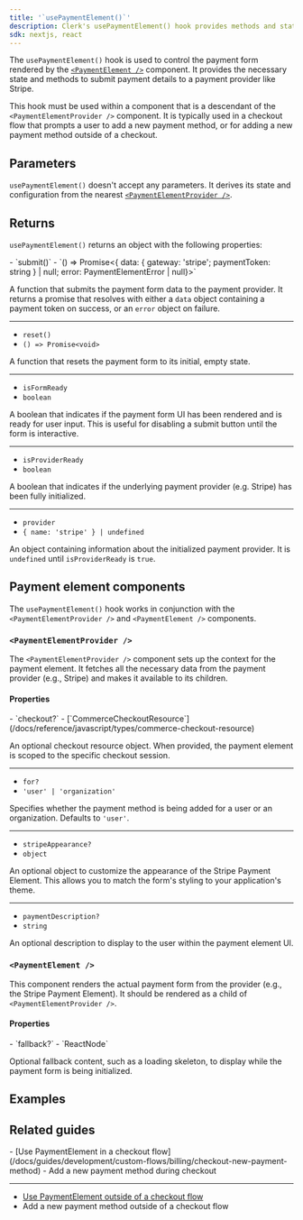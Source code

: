 ```yaml
---
title: '`usePaymentElement()`'
description: Clerk's usePaymentElement() hook provides methods and state for interacting with a payment form.
sdk: nextjs, react
---
```


<Include src="_partials/billing/billing-experimental" />

The `usePaymentElement()` hook is used to control the payment form rendered by the [`<PaymentElement />`](#payment-element) component. It provides the necessary state and methods to submit payment details to a payment provider like Stripe.

This hook must be used within a component that is a descendant of the `<PaymentElementProvider />` component. It is typically used in a checkout flow that prompts a user to add a new payment method, or for adding a new payment method outside of a checkout.

## Parameters

`usePaymentElement()` doesn't accept any parameters. It derives its state and configuration from the nearest [`<PaymentElementProvider />`](#payment-element-provider).

## Returns

`usePaymentElement()` returns an object with the following properties:

<Properties>
  - `submit()`
  - `() => Promise<{ data: { gateway: 'stripe'; paymentToken: string } | null; error: PaymentElementError | null}>`

  A function that submits the payment form data to the payment provider. It returns a promise that resolves with either a `data` object containing a payment token on success, or an `error` object on failure.

  ---

  - `reset()`
  - `() => Promise<void>`

  A function that resets the payment form to its initial, empty state.

  ---

  - `isFormReady`
  - `boolean`

  A boolean that indicates if the payment form UI has been rendered and is ready for user input. This is useful for disabling a submit button until the form is interactive.

  ---

  - `isProviderReady`
  - `boolean`

  A boolean that indicates if the underlying payment provider (e.g. Stripe) has been fully initialized.

  ---

  - `provider`
  - `{ name: 'stripe' } | undefined`

  An object containing information about the initialized payment provider. It is `undefined` until `isProviderReady` is `true`.
</Properties>

## Payment element components

The `usePaymentElement()` hook works in conjunction with the `<PaymentElementProvider />` and `<PaymentElement />` components.

### `<PaymentElementProvider />`

The `<PaymentElementProvider />` component sets up the context for the payment element. It fetches all the necessary data from the payment provider (e.g., Stripe) and makes it available to its children.

#### Properties

<Properties>
  - `checkout?`
  - [`CommerceCheckoutResource`](/docs/reference/javascript/types/commerce-checkout-resource)

  An optional checkout resource object. When provided, the payment element is scoped to the specific checkout session.

  ---

  - `for?`
  - `'user' | 'organization'`

  Specifies whether the payment method is being added for a user or an organization. Defaults to `'user'`.

  ---

  - `stripeAppearance?`
  - `object`

  An optional object to customize the appearance of the Stripe Payment Element. This allows you to match the form's styling to your application's theme.

  ---

  - `paymentDescription?`
  - `string`

  An optional description to display to the user within the payment element UI.
</Properties>

### `<PaymentElement />`

This component renders the actual payment form from the provider (e.g., the Stripe Payment Element). It should be rendered as a child of `<PaymentElementProvider />`.

#### Properties

<Properties>
  - `fallback?`
  - `ReactNode`

  Optional fallback content, such as a loading skeleton, to display while the payment form is being initialized.
</Properties>

## Examples

<Include src="_partials/billing/add-new-payment-method" />

## Related guides

<Cards>
  - [Use PaymentElement in a checkout flow](/docs/guides/development/custom-flows/billing/checkout-new-payment-method)
  - Add a new payment method during checkout

  ---

  - [Use PaymentElement outside of a checkout flow](/docs/guides/development/custom-flows/billing/add-new-payment-method)
  - Add a new payment method outside of a checkout flow
</Cards>
